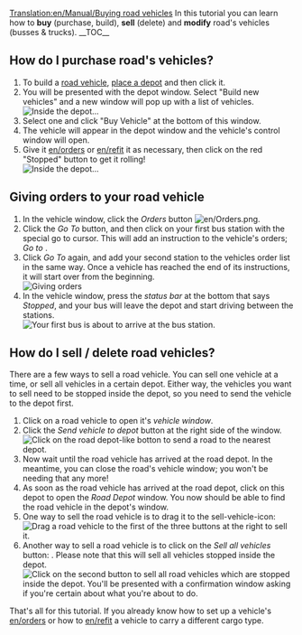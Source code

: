 [[Translation:en/Manual/Buying road vehicles]]
{{en/Tutorial}}
In this tutorial you can learn how to '''buy''' (purchase, build), '''sell''' (delete) and '''modify''' road's vehicles (busses & trucks).
__TOC__ 
==How do I purchase road's vehicles?==

# To build a [[en/Manual/Road vehicles|road vehicle]], [[en/Manual/Building road depots|place a depot]] and then click it.
# You will be presented with the depot window. Select "Build new vehicles" and a new window will pop up with a list of vehicles.<br/>[[File:en/tutorial bus 5.png|frame|none|Inside the depot...]]
# Select one and click "Buy Vehicle" at the bottom of this window.
# The vehicle will appear in the depot window and the vehicle's control window will open.
# Give it [[en/orders]] or [[en/refit]] it as necessary, then click on the red "Stopped" button to get it rolling!<br/>[[File:en/stopped bus.png|frame|none|Inside the depot...]]

==Giving orders to your road vehicle==
#In the vehicle window, click the ''Orders'' button [[File:en/Orders.png]]. 
#Click the ''Go To'' button, and then click on your first bus station with the special go to cursor. This will add an instruction to the vehicle's orders; ''Go to <station name>''. 
#Click ''Go To'' again, and add your second station to the vehicles order list in the same way. Once a vehicle has reached the end of its instructions, it will start over from the beginning.<br/>[[File:en/tutorial bus 6.png|frame|none|Giving orders]]
#In the vehicle window, press the ''status bar'' at the bottom that says ''Stopped'', and your bus will leave the depot and start driving between the stations.<br/>[[File:en/Tutorial bus 7.png|frame|none|Your first bus is about to arrive at the bus station.]]

==How do I sell / delete road vehicles?==
There are a few ways to sell a road vehicle. You can sell one vehicle at a time, or sell all vehicles in a certain depot. Either way, the vehicles you want to sell need to be stopped inside the depot, so you need to send the vehicle to the depot first.

# Click on a road vehicle to open it's ''vehicle window''.
# Click the ''Send vehicle to depot'' button at the right side of the window.<br/>[[File:en/Buying-road-vehicles-6.png|none|frame|Click on the road depot-like botton to send a road to the nearest depot.]]
# Now wait until the road vehicle has arrived at the road depot. In the meantime, you can close the road's vehicle window; you won't be needing that any more!
# As soon as the road vehicle has arrived at the road depot, click on this depot to open the ''Road Depot'' window. You now should be able to find the road vehicle in the depot's window.
# One way to sell the road vehicle is to drag it to the sell-vehicle-icon:<br/>[[File:en/Buying-road-vehicles-7.png|none|frame|Drag a road vehicle to the first of the three buttons at the right to sell it.]]
# Another way to sell a road vehicle is to click on the ''Sell all vehicles'' button: . Please note that this will sell all vehicles stopped inside the depot.<br/>[[File:en/Buying-road-vehicles-8.png|none|frame|Click on the second button to sell all road vehicles which are stopped inside the depot. You'll be presented with a confirmation window asking if you're certain about what you're about to do.]]

That's all for this tutorial. If you already know how to set up a vehicle's [[en/orders]] or how to [[en/refit]] a vehicle to carry a different cargo type.